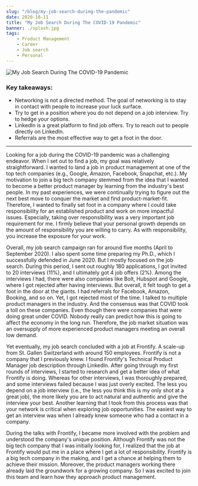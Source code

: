 ```yaml
---
slug: "/blog/my-job-search-during-the-pandemic"
date: 2020-10-11
title: "My Job Search During The COVID-19 Pandemic"
banner: ./splash.jpg
tags:
    - Product Management
    - Career
    - Job search
    - Personal
---
```



![My Job Search During The COVID-19 Pandemic](./splash.jpg)


### Key takeaways:
- Networking is not a directed method. The goal of networking is to stay in contact with people to increase your luck surface. 
- Try to get in a position where you do not depend on a job interview. Try to hedge your options. 
- LinkedIn is a great platform to find job offers. Try to reach out to people directly on LinkedIn.  
- Referrals are the most effective way to get a foot in the door.

---

Looking for a job during the COVID-19 pandemic was a challenging endeavor. When I set out to find a job, my goal was relatively straightforward. I wanted to land a job in product management at one of the top tech companies (e.g., Google, Amazon, Facebook, Snapchat, etc.). My motivation to join a big tech company stemmed from the idea that I wanted to become a better product manager by learning from the industry's best people.  In my past experiences, we were continually trying to figure out the next best move to conquer the market and find product-market-fit. Therefore, I wanted to finally set foot in a company where I could take responsibility for an established product and work on more impactful issues. Especially, taking over responsibility was a very important job requirement for me. I firmly believe that your personal growth depends on the amount of responsibility you are willing to carry. As with responsibility, you increase the exposure for your work.

Overall, my job search campaign ran for around five months (April to September 2020). I also spent some time preparing my Ph.D., which I  successfully defended in June 2020. But I mostly focused on the job search. During this period, I sent out roughly 180 applications, I got invited to 20 interviews (11%), and I ultimately got 4 job offers (2%). Among the interviews I had, there were also companies like Bolt, Hubspot and Google, where I got rejected after having interviews. But overall, it felt tough to get a foot in the door at the giants. I had referrals for Facebook, Amazon, Booking, and so on. Yet, I got rejected most of the time. I talked to multiple product managers in the industry. And the consensus was that COVID took a toll on these companies. Even though there were companies that were doing great under COVID. Nobody really can predict how this is going to affect the economy in the long run. Therefore, the job market situation was an oversupply of more experienced product managers meeting an overall low demand. 

Yet eventually, my job search concluded with a job at Frontify. A scale-up from St. Gallen Switzerland with around 150 employees. Frontify is not a company that I previously knew. I found Frontify's Technical Product Manager job description through LinkedIn. After going through my first rounds of interviews, I started to research and get a better idea of what Frontify is doing. Whereas for other interviews, I was thoroughly prepared, and some interviews failed because I was just overly excited. The less you depend on a job interview (i.e., the less you think this is my only shot at a great job), the more likely you are to act natural and authentic and give the interview your best. Another learning that I took from this process was that your network is critical when exploring job opportunities. The easiest way to get an interview was when I already knew someone who had a contact in a company. 

During the talks with Frontify, I became more involved with the problem and understood the company's unique position. Although Frontify was not the big tech company that I was initially looking for, I realized that the job at Frontify would put me in a place where I get a lot of responsibility. Frontify is a big tech company in the making, and I get a chance at helping them to achieve their mission. Moreover, the product managers working there already laid the groundwork for a growing company. So I was excited to join this team and learn how they approach product management.  
